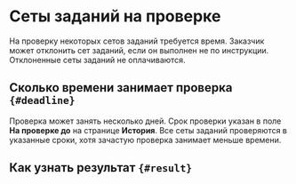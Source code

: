 # Сеты заданий на проверке

На проверку некоторых сетов заданий требуется время. Заказчик может отклонить сет заданий, если он выполнен не по инструкции. Отклоненные сеты заданий не оплачиваются.

## Сколько времени занимает проверка `{#deadline}`

Проверка может занять несколько дней. Срок проверки указан в поле **На проверке до** на странице **История**. Все сеты заданий проверяются в указанные сроки, хотя зачастую проверка занимает меньше времени.

## Как узнать результат `{#result}`